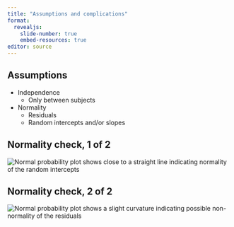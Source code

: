 ```yaml
---
title: "Assumptions and complications"
format: 
  revealjs:
    slide-number: true
    embed-resources: true
editor: source
---
```


## Assumptions

-   Independence
    -   Only between subjects
-   Normality
    -   Residuals
    -   Random intercepts and/or slopes

::: notes

:::

## Normality check, 1 of 2

![](images/hiv-intervention-normality-check-01.png "Normal probability plot shows close to a straight line indicating normality of the random intercepts")

::: notes

:::

## Normality check, 2 of 2

![](images/hiv-intervention-normality-check-02.png "Normal probability plot shows a slight curvature indicating possible non-normality of the residuals")

::: notes

:::

